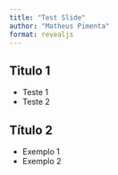 ```yaml
---
title: "Test Slide"
author: "Matheus Pimenta"
format: revealjs
---
```


## Titulo 1

- Teste 1
- Teste 2

## Título 2

- Exemplo 1
- Exemplo 2
